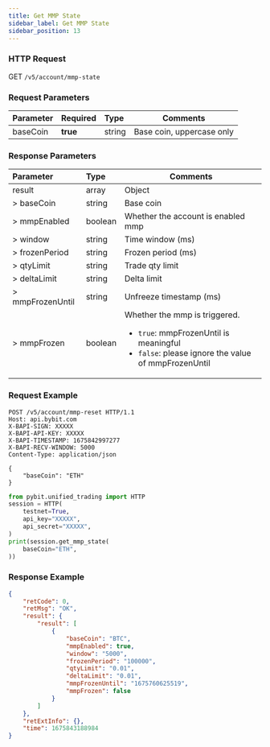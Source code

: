 ```yaml
---
title: Get MMP State
sidebar_label: Get MMP State
sidebar_position: 13
---
```


### HTTP Request
GET `/v5/account/mmp-state`

### Request Parameters
| Parameter | Required | Type | Comments|
|:----- |:-------|:-----|------ |
|baseCoin |**true** |string |Base coin, uppercase only|

### Response Parameters
| Parameter | Type | Comments|
|:----- |:-----|----- |
|result |array |Object |
|> baseCoin |string |Base coin|
|> mmpEnabled |boolean |Whether the account is enabled mmp|
|> window |string |Time window (ms)|
|> frozenPeriod |string |Frozen period (ms)|
|> qtyLimit |string |Trade qty limit|
|> deltaLimit |string |Delta limit|
|> mmpFrozenUntil |string |Unfreeze timestamp (ms)|
|> mmpFrozen |boolean |Whether the mmp is triggered. <ul><li>`true`: mmpFrozenUntil is meaningful</li><li>`false`: please ignore the value of mmpFrozenUntil</li></ul>|

### Request Example
<Tabs groupId="programming-languages">
<TabItem value="http" label="HTTP">

```http
POST /v5/account/mmp-reset HTTP/1.1
Host: api.bybit.com
X-BAPI-SIGN: XXXXX
X-BAPI-API-KEY: XXXXX
X-BAPI-TIMESTAMP: 1675842997277
X-BAPI-RECV-WINDOW: 5000
Content-Type: application/json

{
    "baseCoin": "ETH"
}
```

</TabItem>
<TabItem value="python" label="Python">

```python
from pybit.unified_trading import HTTP
session = HTTP(
    testnet=True,
    api_key="XXXXX",
    api_secret="XXXXX",
)
print(session.get_mmp_state(
    baseCoin="ETH",
))
```

</TabItem>
</Tabs>

### Response Example

```json
{
    "retCode": 0,
    "retMsg": "OK",
    "result": {
        "result": [
            {
                "baseCoin": "BTC",
                "mmpEnabled": true,
                "window": "5000",
                "frozenPeriod": "100000",
                "qtyLimit": "0.01",
                "deltaLimit": "0.01",
                "mmpFrozenUntil": "1675760625519",
                "mmpFrozen": false
            }
        ]
    },
    "retExtInfo": {},
    "time": 1675843188984
}
```

